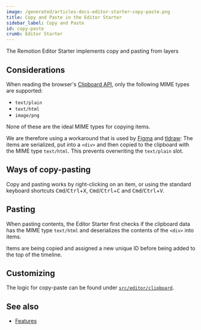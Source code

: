```yaml
---
image: /generated/articles-docs-editor-starter-copy-paste.png
title: Copy and Paste in the Editor Starter
sidebar_label: Copy and Paste
id: copy-paste
crumb: Editor Starter
---
```


The Remotion Editor Starter implements copy and pasting from layers

## Considerations

When reading the browser's [Clipboard API](https://developer.mozilla.org/en-US/docs/Web/API/Clipboard_API), only the following MIME types are supported:

- `text/plain`
- `text/html`
- `image/png`

None of these are the ideal MIME types for copying items.

We are therefore using a workaround that is used by [Figma](https://figma.com/) and [tldraw](https://tldraw.com/): The items are serialized, put into a `<div>` and then copied to the clipboard with the MIME type `text/html`. This prevents overwriting the `text/plain` slot.

## Ways of copy-pasting

Copy and pasting works by right-clicking on an item, or using the standard keyboard shortcuts <kbd>Cmd</kbd>/<kbd>Ctrl</kbd>+<kbd>X</kbd>, <kbd>Cmd</kbd>/<kbd>Ctrl</kbd>+<kbd>C</kbd> and <kbd>Cmd</kbd>/<kbd>Ctrl</kbd>+<kbd>V</kbd>.

## Pasting

When pasting contents, the Editor Starter first checks if the clipboard data has the MIME type `text/html` and deserializes the contents of the `<div>` into items.

Items are being copied and assigned a new unique ID before being added to the top of the timeline.

## Customizing

The logic for copy-paste can be found under [`src/editor/clipboard`](https://github.com/remotion-dev/editor-starter/tree/main/src/editor/clipboard).

## See also

- [Features](/docs/editor-starter/features)
